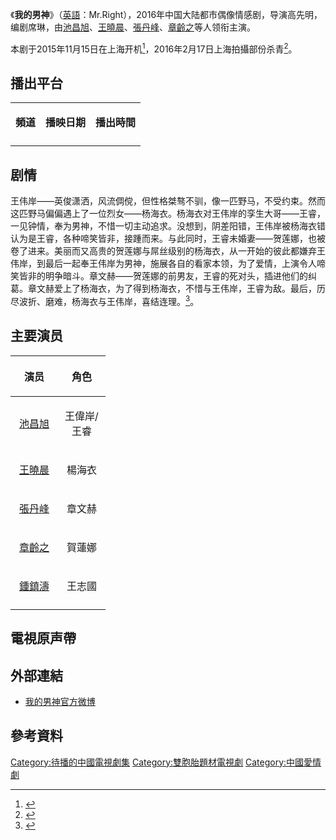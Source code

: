 {{电视节目信息框
| 名称      = 我的男神
| 英文名称  = Mr.Right
| 圖片       =
| 类型      = 都市、偶像、情感
| 编剧      = 席琳
| 导演      = 高先明
| 主演      = [[池昌旭|池昌旭]]、[[王曉晨|王曉晨]]<br>[[張丹峰|張丹峰]]、[[章齡之|章齡之]]
| 国家      = {{CHNML}}
| 语言      = [[汉语普通话|汉语普通话]]
| 字幕      = [[简体中文|简体中文]]
| 集数      = 42
| 每集长度  = 
| 主题曲    = 
| 作曲      = 
| 作词      = 
| 演唱      = 
| 制作年份  = 2015年
| 制片人    = 郭瀟 
| 外景      = {{CHN}}[[上海|上海]]、{{KOR}}
| 制作公司  = 龍盟影視、[[乐视网|樂視網]]
| 首播国家  = {{CHN}}
| 电视网    = 
| 图像制式  = 
| 开始      =  
| 结束      = 
}}

《'''我的男神'''》（[[英語|英語]]：Mr.Right），2016年中国大陆都市偶像情感剧，导演高先明，编剧席琳，由[[池昌旭|池昌旭]]、[[王曉晨|王曉晨]]、[[張丹峰|張丹峰]]、[[章齡之|章齡之]]等人领衔主演。

本剧于2015年11月15日在上海开机<ref>{{Cite web |url=http://weibo.com/u/5745947233?is_all=1&stat_date=201511#feedtop |title=我的男神官方微博 |access-date=2016-08-10 |archive-date=2020-03-15 |archive-url=https://web.archive.org/web/20200315183604/https://www.weibo.com/u/5745947233?is_all=1&stat_date=201511#feedtop |dead-url=no }}</ref>，2016年2月17日上海拍攝部份杀青<ref>{{Cite web |url=http://weibo.com/u/5745947233?is_all=1&stat_date=201602#feedtop |title=我的男神官方微博 |access-date=2016-08-10 |archive-date=2020-03-15 |archive-url=https://web.archive.org/web/20200315183605/https://www.weibo.com/u/5745947233?is_all=1&stat_date=201602#feedtop |dead-url=no }}</ref>。

== 播出平台 ==
{| class="wikitable" style="text-align:center"
|- style="background:cornflowerblue; color:white"  
|'''頻道''' ||'''播映日期''' ||'''播出時間''' 
|-
|}

==剧情==
王伟岸——英俊潇洒，风流倜傥，但性格桀骜不驯，像一匹野马，不受约束。然而这匹野马偏偏遇上了一位烈女——杨海衣。杨海衣对王伟岸的孪生大哥——王睿，一见钟情，奉为男神，不惜一切主动追求。没想到，阴差阳错，王伟岸被杨海衣错认为是王睿，各种啼笑皆非，接踵而来。与此同时，王睿未婚妻——贺莲娜，也被卷了进来。美丽而又高贵的贺莲娜与屌丝级别的杨海衣，从一开始的彼此都嫌弃王伟岸，到最后一起奉王伟岸为男神，施展各自的看家本领，为了爱情，上演令人啼笑皆非的明争暗斗。章文赫——贺莲娜的前男友，王睿的死对头，插进他们的纠葛。章文赫爱上了杨海衣，为了得到杨海衣，不惜与王伟岸，王睿为敌。最后，历尽波折、磨难，杨海衣与王伟岸，喜结连理。<ref>{{Cite web |url=http://baike.baidu.com/redirect/03abl3UNlHHNK3Bra8rMnhNfrnVA_SSJID29Uiot-5bFGtEvWFS2IkDSLkjs1BXqx78gIoR3chgskJY1J8_VU-MPTYdQLimZUWoxgf_gWGf-4KF8JiVfevCE_lk7BEvPW6GWn15odRfrR3Omc6-gr9wQMI9vSTEeghYNov6ZQuOfdB760u27fqBFdw |title=电视剧拍摄制作备案公示表 |access-date=2016-08-10 |archive-date=2020-03-15 |archive-url=https://web.archive.org/web/20200315183543/https://baike.baidu.com/redirect/03abl3UNlHHNK3Bra8rMnhNfrnVA_SSJID29Uiot-5bFGtEvWFS2IkDSLkjs1BXqx78gIoR3chgskJY1J8_VU-MPTYdQLimZUWoxgf_gWGf-4KF8JiVfevCE_lk7BEvPW6GWn15odRfrR3Omc6-gr9wQMI9vSTEeghYNov6ZQuOfdB760u27fqBFdw |dead-url=no }}</ref>。

==主要演员==
{| class="wikitable"
|-
!width="60"| 演员 ||width="60"| 角色 
|-
| <center>[[池昌旭|池昌旭]] || <center>王偉岸/王睿
|-
| <center>[[王曉晨|王曉晨]] ||<center>楊海衣  
|-
| <center>[[張丹峰|張丹峰]] || <center>章文赫  
|-
| <center>[[章齡之|章齡之]]  || <center>賀蓮娜 
|-
| <center>[[鍾鎮濤|鍾鎮濤]] || <center>王志國 
|-
|}
==電視原声帶==
{{Tracklist
| extra_column=演唱者

| title1 = 
| note1 = 片头曲
| longnote1 = 
| writer1 = 
| music1 = 	
| lyrics1 = 
| arranger1 = 
| producer1 = 
| extra1 = 
| length1 = 

| title2 = 
| note2 = 片尾曲
| longnote2 = 
| writer2 
| music2 =
| lyrics2 = 
| arranger2 = 
| producer2 = 
| extra2 = 
| length2 = 

| title3 = 讓愛感染
| note3 = 插曲
| longnote3 = 
| writer3 = 
| music3 = 
| lyrics3 = 
| arranger3 = 
| producer3 = 
| extra3 = 	[[張丹峰|張丹峰]]
| length3 = 

| title4 = 別說再見
| note4 = 插曲
| longnote4 = 
| writer4 = 
| music4 = 
| lyrics4 = 
| arranger4 = 
| producer4 = 
| extra4 = [[王曉晨|王曉晨]]
| length4 = 

| title5 = 
| note5 = 插曲
| longnote5 = 
| writer5 = 
| music5 = 
| lyrics5 = 
| arranger5 = 
| producer5 = 
| extra5 = 
| length5 = 

| title6 = 
| note6 = 插曲
| longnote6 = 
| writer6 = 
| music6 = 
| lyrics6 = 
| arranger6 = 
| producer6 = 
| extra6 = 
| length6 = 

}}

== 外部連結 ==
* [http://weibo.com/p/1002065745947233/home?from=page_100206&mod=TAB#place 我的男神官方微博] {{Wayback|url=http://weibo.com/p/1002065745947233/home?from=page_100206&mod=TAB#place |date=20200315183551 }}

== 參考資料 ==

[[Category:待播的中國電視劇集|Category:待播的中國電視劇集]]
[[Category:雙胞胎題材電視劇|Category:雙胞胎題材電視劇]]
[[Category:中國愛情劇|Category:中國愛情劇]]